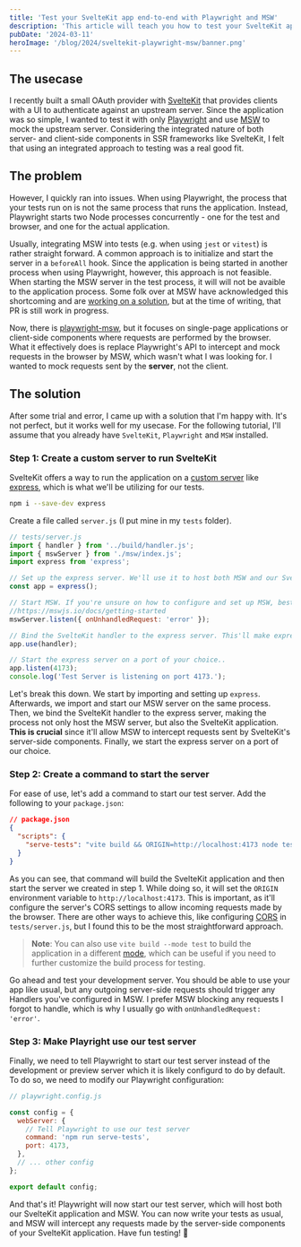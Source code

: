 ```yaml
---
title: 'Test your SvelteKit app end-to-end with Playwright and MSW'
description: 'This article will teach you how to test your SvelteKit app end-to-end with Playwright and MSW. It targets usecases where your SvelteKit app is consuming data from upstream APIs and you want to test the app in isolation, but both server- and client-side components in an end-to-end fashion.'
pubDate: '2024-03-11'
heroImage: '/blog/2024/sveltekit-playwright-msw/banner.png'
---
```



## The usecase

I recently built a small OAuth provider with [SvelteKit](https://kit.svelte.dev/) that provides clients with a UI to authenticate against an upstream server. Since the application was so simple, I wanted to test it with only [Playwright](https://playwright.dev) and use [MSW](https://github.com/mswjs/msw) to mock the upstream server. Considering the integrated nature of both server- and client-side components in SSR frameworks like SvelteKit, I felt that using an integrated approach to testing was a real good fit.

## The problem

However, I quickly ran into issues. When using Playwright, the process that your tests run on is not the same process that runs the application. Instead, Playwright starts two Node processes concurrently - one for the test and browser, and one for the actual application.

Usually, integrating MSW into tests (e.g. when using `jest` or `vitest`) is rather straight forward. A common approach is to initialize and start the server in a `beforeAll` hook. Since the application is being started in another process when using Playwright, however, this approach is not feasible. When starting the MSW server in the test process, it will will not be avaible to the application process. Some folk over at MSW have acknowledged this shortcoming and are [working on a solution](https://github.com/mswjs/msw/pull/1617), but at the time of writing, that PR is still work in progress.

Now, there is [playwright-msw](https://github.com/valendres/playwright-msw), but it focuses on single-page applications or client-side components where requests are performed by the browser. What it effectively does is replace Playwright's API to intercept and mock requests in the browser by MSW, which wasn't what I was looking for. I wanted to mock requests sent by the **server**, not the client.

## The solution

After some trial and error, I came up with a solution that I'm happy with. It's not perfect, but it works well for my usecase. For the following tutorial, I'll assume that you already have `SvelteKit`, `Playwright` and `MSW` installed.

### Step 1: Create a custom server to run SvelteKit

SvelteKit offers a way to run the application on a [custom server](https://kit.svelte.dev/docs/adapter-node#custom-server) like [express](https://github.com/expressjs/express), which is what we'll be utilizing for our tests.

```bash
npm i --save-dev express
```

Create a file called `server.js` (I put mine in my `tests` folder).

```js
// tests/server.js
import { handler } from '../build/handler.js';
import { mswServer } from './msw/index.js';
import express from 'express';

// Set up the express server. We'll use it to host both MSW and our SvelteKit application.
const app = express();

// Start MSW. If you're unsure on how to configure and set up MSW, best head over to their documentation:
//https://mswjs.io/docs/getting-started
mswServer.listen({ onUnhandledRequest: 'error' });

// Bind the SvelteKit handler to the express server. This'll make express host the SvelteKit application.
app.use(handler);

// Start the express server on a port of your choice..
app.listen(4173);
console.log('Test Server is listening on port 4173.');
```

Let's break this down. We start by importing and setting up `express`. Afterwards, we import and start our MSW server on the same process. Then, we bind the SvelteKit handler to the express server, making the process not only host the MSW server, but also the SvelteKit application. **This is crucial** since it'll allow MSW to intercept requests sent by SvelteKit's server-side components. Finally, we start the express server on a port of our choice.

### Step 2: Create a command to start the server

For ease of use, let's add a command to start our test server. Add the following to your `package.json`:

```json
// package.json
{
  "scripts": {
    "serve-tests": "vite build && ORIGIN=http://localhost:4173 node tests/server.js"
  }
}
```

As you can see, that command will build the SvelteKit application and then start the server we created in step 1. While doing so, it will set the `ORIGIN` environment variable to `http://localhost:4173`. This is important, as it'll configure the server's CORS settings to allow incoming requests made by the browser. There are other ways to achieve this, like configuring [CORS](https://www.npmjs.com/package/cors) in `tests/server.js`, but I found this to be the most straightforward approach.

> **Note**: You can also use `vite build --mode test` to build the application in a different [mode](https://vitejs.dev/guide/env-and-mode), which can be useful if you need to further customize the build process for testing.

Go ahead and test your development server. You should be able to use your app like usual, but any outgoing server-side requests should trigger any Handlers you've configured in MSW. I prefer MSW blocking any requests I forgot to handle, which is why I usually go with `onUnhandledRequest: 'error'`.

### Step 3: Make Playright use our test server

Finally, we need to tell Playwright to start our test server instead of the development or preview server which it is likely configurd to do by default. To do so, we need to modify our Playwright configuration:

```js
// playwright.config.js

const config = {
  webServer: {
    // Tell Playwright to use our test server
    command: 'npm run serve-tests',
    port: 4173,
  },
  // ... other config
};

export default config;
```

And that's it! Playwright will now start our test server, which will host both our SvelteKit application and MSW. You can now write your tests as usual, and MSW will intercept any requests made by the server-side components of your SvelteKit application. Have fun testing! 🎉
